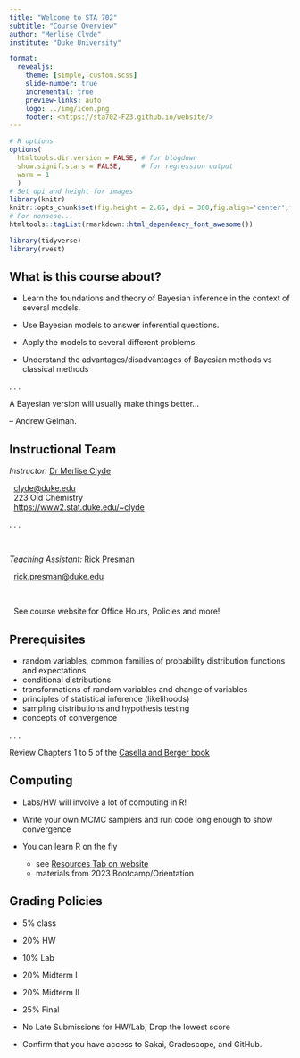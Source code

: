 ```yaml
---
title: "Welcome to STA 702"
subtitle: "Course Overview"
author: "Merlise Clyde"
institute: "Duke University"

format: 
  revealjs:
    theme: [simple, custom.scss]
    slide-number: true
    incremental: true
    preview-links: auto
    logo: ../img/icon.png
    footer: <https://sta702-F23.github.io/website/>
---
```


```r
# R options
options(
  htmltools.dir.version = FALSE, # for blogdown
  show.signif.stars = FALSE,     # for regression output
  warm = 1
  )
# Set dpi and height for images
library(knitr)
knitr::opts_chunk$set(fig.height = 2.65, dpi = 300,fig.align='center',fig.show='hold',size='footnotesize', small.mar=TRUE) 
# For nonsese...
htmltools::tagList(rmarkdown::html_dependency_font_awesome())
```

```r
library(tidyverse)
library(rvest)
```


## What is this course about?

- Learn the foundations and theory of Bayesian inference in the context of several models.

- Use Bayesian models to answer inferential questions.

- Apply the models to several different problems.

-  Understand the advantages/disadvantages of Bayesian methods vs classical methods


. . .

 <i class="fa fa-quote-left fa-2x fa-pull-left fa-border" aria-hidden="true"></i>

<i class="fa fa-quote-right fa-2x fa-pull-right fa-border" aria-hidden="true"></i>
A Bayesian version will usually make things better...

-- Andrew Gelman.

## Instructional Team  

*Instructor:* [Dr Merlise Clyde](https://www2.stat.duke.edu/~clyde)

<i class="fa fa-envelope"></i> &nbsp; [clyde@duke.edu](mailto:clyde@duke.edu) <br>
<i class="fa fa-home"></i> &nbsp; 223 Old Chemistry <br>
<i class="fa fa-home"></i> &nbsp; [https://www2.stat.duke.edu/~clyde](https://www2.stat.duke.edu/~clyde) <br>


. . .

&nbsp;  

*Teaching Assistant:* [Rick Presman](https://scholars.duke.edu/person/rick.presman)

<i class="fa fa-envelope"></i> &nbsp; [rick.presman@duke.edu](mailto:rick.presman@duke.edu) 

&nbsp;   

<i class="fa fa-calendar"></i> &nbsp; See course website for Office Hours, Policies and more!


## Prerequisites  
 
 - random variables, common families of probability distribution functions and expectations
 - conditional distributions
 - transformations of random variables and change of variables 
 - principles of statistical inference (likelihoods) 
 - sampling distributions and hypothesis testing
 - concepts of convergence

. . .

Review Chapters 1 to 5 of the [Casella and Berger book](https://mybiostats.files.wordpress.com/2015/03/casella-berger.pdf)

## Computing

- Labs/HW will involve a lot of computing in R!

- Write your own MCMC samplers and run code long enough to show convergence

- You can learn R on the fly
  + see [Resources Tab on website](../resources.html)
  + materials from 2023 Bootcamp/Orientation
 
## Grading Policies
 
 
  + 5% class
  + 20% HW
  + 10% Lab
  + 20% Midterm I
  + 20% Midterm II
  + 25% Final

- No Late Submissions for HW/Lab; Drop the lowest score

- Confirm that you have access to Sakai, Gradescope, and GitHub.


 

